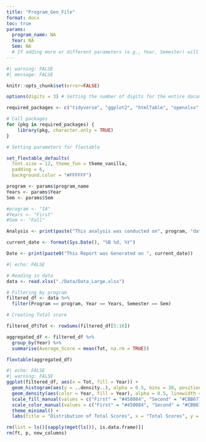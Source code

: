 ```yaml
---
title: "Program_Gen_File"
format: docx
toc: true
params:
  program_name: NA
  Year: NA
  Sem: NA
  # If adding more or different parameters (e.g., Year, Semester) will need to add to or change the params list.
---
```


```r
#| warning: FALSE
#| message: FALSE

knitr::opts_chunk$set(error=FALSE)

options(digits = 3) # Setting the number of digits for the entire document

required_packages <- c("tidyverse", "ggplot2", "htmlTable", "openxlsx", "flextable", "psych", "stringr")

# Call packages
for (pkg in required_packages) {
    library(pkg, character.only = TRUE)
}

# Setting parameters for flextable

set_flextable_defaults(
  font.size = 12, theme_fun = theme_vanilla,
  padding = 6,
  background.color = "#FFFFFF")
```

```r
program <- params$program_name
Years <- params$Year
Sem <- params$Sem

#program <- "IA"
#Years <- "First"
#Sem <- "Fall"
```

```r

Analysis <- print(paste("This analysis was conducted on", program, "data"))

current_date <- format(Sys.Date(), "%B %d, %Y")

Date <- print(paste0("This Report was Generated on ", current_date))
```

```r
#| echo: FALSE

# Reading in data
data <- read.xlsx("./Data/Data_Large.xlsx")

# Filtering by program
filtered_df <- data %>% 
  filter(Program == program, Year == Years, Semester == Sem)

# Creating Total score

filtered_df$Tot <- rowSums(filtered_df[5:16])

aggregated_df <- filtered_df %>%
  group_by(Year) %>%
  summarise(Average_Score = mean(Tot, na.rm = TRUE))

flextable(aggregated_df)
```

```r
#| echo: FALSE
#| warning: FALSE
ggplot(filtered_df, aes(x = Tot, fill = Year)) +
  geom_histogram(aes(y = ..density..), alpha = 0.5, bins = 30, position = "identity") +
  geom_density(aes(color = Year, fill = Year), alpha = 0.5, linewidth = 1) +
  scale_fill_manual(values = c("First" = "#450084", "Second" = "#CBB677")) +
  scale_color_manual(values = c("First" = "#450084", "Second" = "#CBB677")) +
  theme_minimal() +
  labs(title = "Distribution of Total Scores", x = "Total Scores", y = "Density")
```

```r
rm(list = ls()[sapply(mget(ls()), is.data.frame)])
rm(ft, p, new_columns)
```
